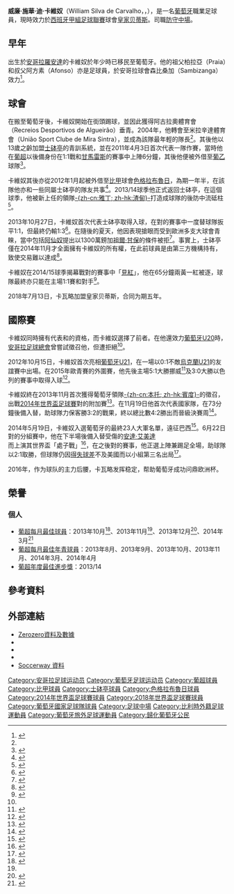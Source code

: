 {{NOTETA|G1=足球|G2=葡超|G3=UEFA|G4=laliga|G5=葡超
|1=zh-cn:卡瓦略; zh-hk:卡維奴;zh-tw:卡瓦略}}
{{Portuguese name|Silva|Carvalho}}
{{Infobox football biography
|name = 威廉·卡維奴<BR>William Carvalho
|image =William Carvalho.jpg
|fullname = William Silva de Carvalho
|birth_date = {{Birth date and age|1992|4|7|df=y}}
|birth_place = 安哥拉[[羅安達|羅安達]]
|height = {{height|m=1.87}}
|position = [[防守中場|防守中場]]
| currentclub = [[皇家贝蒂斯足球俱乐部|贝蒂斯]]
| clubnumber = 14
|youthyears1 = 2003–2004 | youthclubs1 = 阿古拉奧
|youthyears2 = 2004–2005 | youthclubs2 = 米拉辛達
|youthyears3 = 2005–2011 | youthclubs3 = [[葡萄牙体育俱乐部|士砵亭]]
| years1 = 2011–2018 | clubs1 = [[葡萄牙体育俱乐部|葡萄牙体育]] | caps1 = 143 | goals1 = 10
|years2 = 2011 | clubs2 = → [[法迪馬|法迪馬]]（外借） | caps2 = 13 | goals2 = 3
|years3 = 2012–2013 | clubs3 = → [[色格拉布魯日|色格拉布魯日]]（外借） | caps3 = 48 | goals3 = 3
| years4 = 2018– | clubs4 = [[皇家贝蒂斯足球俱乐部|贝蒂斯]] | caps4 = 70 | goals4 = 2
|nationalyears1 = 2007–2009 | nationalteam1 = [[葡萄牙17歲以下國家足球隊|葡萄牙U17]] | nationalcaps1 = 25 | nationalgoals1 = 5 
|nationalyears2 = 2008–2010 | nationalteam2 = [[葡萄牙18歲以下國家足球隊|葡萄牙U18]] | nationalcaps2 = 8 | nationalgoals2 = 1 
|nationalyears3 = 2010–2011 | nationalteam3 = [[葡萄牙19歲以下國家足球隊|葡萄牙U19]] | nationalcaps3 = 9 | nationalgoals3 = 2
|nationalyears4 = 2012 | nationalteam4 = [[葡萄牙20歲以下國家足球隊|葡萄牙U20]] | nationalcaps4 = 3 | nationalgoals4 = 0
| nationalyears5 = 2012–2015 | nationalteam5 = [[葡萄牙21歲以下國家足球隊|葡萄牙U21]] | nationalcaps5 = 15 | nationalgoals5 = 2
| nationalyears6 = 2013– | nationalteam6 = [[葡萄牙國家足球隊|葡萄牙]] | nationalcaps6 = 66 | nationalgoals6 = 4
|club-update = 2021年5月22日
|nationalteam-update = 2021年6月9日
}}
'''威廉·施華·迪·卡維奴'''（William Silva de Carvalho，{{small|{{link-en|Order of Merit (Portugal)|Order of Merit (Portugal)|ComM}}}}，{{bd|1992年|4月7日}}），是一名[[葡萄牙|葡萄牙]]職業足球員，現時效力於[[西班牙甲組足球聯賽|西班牙甲組足球聯賽]]球會[[皇家贝蒂斯足球俱乐部|皇家贝蒂斯]]。司職[[防守中場|防守中場]]。

==早年==
出生於[[安哥拉|安哥拉]][[羅安達|羅安達]]的卡維奴於年少時已移民至葡萄牙。他的祖父柏拉亞（Praia）和叔父阿方素（Afonso）亦是足球員，於安哥拉球會森比桑加（Sambizanga）效力<ref name="Guardian">{{cite news|url=http://www.theguardian.com/football/blog/2014/jun/05/world-cup-2014-portugal-william-carvalho|title=World Cup 2014：Portugal profile – William Carvalho|publisher=[[The_Guardian|The Guardian]]|author=Vitor Alvarenga|location=England|date=31 May 2014|accessdate=20 July 2014|archive-date=2019-10-17|archive-url=https://web.archive.org/web/20191017115902/https://www.theguardian.com/football/blog/2014/jun/05/world-cup-2014-portugal-william-carvalho|dead-url=no}}</ref>。

==球會==
在搬至葡萄牙後，卡維奴開始在街頭踢球，並因此獲得阿古拉奧體育會（Recreios Desportivos de Algueirão）垂青。2004年，他轉會至米拉辛達體育會（União Sport Clube de Mira Sintra），並成為該隊最年輕的隊長<ref name="Guardian"/>。其後他以13歲之齡加盟[[士砵亭|士砵亭]]的青訓系統，並在2011年4月3日首次代表一隊作賽，當時他在[[葡超|葡超]]以後備身份在1:1戰和[[甘馬雷斯|甘馬雷斯]]的賽事中上陣6分鐘，其後他便被外借至[[葡乙|葡乙]]球隊{{scl|法迪馬}}<ref>{{cite web|url=http://www.record.xl.pt/Futebol/Nacional/2a_divisao//interior.aspx?content_id=708767|title=Sporting empresta William Carvalho ao Fátima|trans_title=Sporting loans William Carvalho to Fátima|publisher=[[Record_(newspaper)|Record]]|language=pt|date=23 July 2011|accessdate=20 November 2013|deadurl=yes|archiveurl=https://web.archive.org/web/20131214194241/http://www.record.xl.pt/Futebol/Nacional/2a_divisao//interior.aspx?content_id=708767|archivedate=2013年12月14日}}</ref>。

卡維奴其後亦從2012年1月起被外借至[[比甲|比甲]]球會[[色格拉布魯日|色格拉布魯日]]，為期一年半，在該隊他亦和一些同屬士砵亭的隊友共事<ref>{{cite web|url=http://www.nieuwsblad.be/sportwereld/cnt/DMF20120104_163|title=William Carvalho vervangt Neto bij Cercle Brugge|trans_title=William Carvalho follows Neto to Cercle Brugge|publisher=[[Het_Nieuwsblad|Het Nieuwsblad]]|language=nl|date=4 January 2012|accessdate=20 November 2013|archive-date=2013-12-18|archive-url=https://web.archive.org/web/20131218060028/http://www.nieuwsblad.be/sportwereld/cnt/DMF20120104_163|dead-url=no}}</ref>。2013/14球季他正式返回士砵亭，在這個球季，他被新上任的領隊[[里安納度·渣甸|-{zh-cn:雅丁; zh-hk:渣甸}-]]打造成球隊的後防中流砥柱<ref>{{cite web|url=http://www.record.xl.pt/Futebol/Nacional/1a_liga/Sporting//interior_premium.aspx?content_id=838079|title=William Carvalho encanta Jardim|trans_title=William Carvalho delights Jardim|publisher=Record|language=pt|date=11 August 2013|accessdate=20 November 2013|deadurl=yes|archiveurl=https://web.archive.org/web/20131214194431/http://www.record.xl.pt/Futebol/Nacional/1a_liga/Sporting//interior_premium.aspx?content_id=838079|archivedate=2013年12月14日}}</ref>。

2013年10月27日，卡維奴首次代表士砵亭取得入球，在對{{fc|波圖}}的賽事中一度替球隊扳平1:1，但最終仍輸1:3<ref>{{cite news|url=http://www.bbc.co.uk/sport/0/football/24698521|title=FC Porto 3–1 Sporting Lisbon|publisher=[[BBC_Sport|BBC Sport]]|date=27 October 2013|accessdate=20 April 2014|archive-date=2013-10-31|archive-url=https://web.archive.org/web/20131031095104/http://www.bbc.co.uk/sport/0/football/24698521|dead-url=no}}</ref>。在隨後的夏天，他因表現搶眼而受到歐洲多支大球會青睞，當中包括[[阿仙奴|阿仙奴]]提出以1300萬鎊加[[祖爾·甘保|祖爾·甘保]]的條件被拒<ref>{{cite news|url=http://metro.co.uk/2014/09/03/arsenal-failed-with-late-transfer-deadline-day-joel-campbell-plus-cash-bid-for-sporting-lisbons-william-carvalho-4855291|title=Arsenal failed with late transfer deadline day Joel Campbell-plus-cash bid for Sporting Lisbon’s William Carvalho|publisher=Metro|date=3 September 2014|accessdate=8 January 2015|archive-date=2020-10-25|archive-url=https://web.archive.org/web/20201025161444/https://metro.co.uk/2014/09/03/arsenal-failed-with-late-transfer-deadline-day-joel-campbell-plus-cash-bid-for-sporting-lisbons-william-carvalho-4855291/|dead-url=no}}</ref>。事實上，士砵亭僅在2014年11月才全面擁有卡維奴的所有權，在此前球員是由第三方機構持有，致使交易難以達成<ref>{{cite web|url=http://www.maisfutebol.iol.pt/liga/cmvm/sporting-compra-a-totalidade-do-passe-de-william-carvalho|title=Sporting compra a totalidade do passe de William Carvalho|trans_title=Sporting owns William Carvalho's rights in full|publisher=Mais Futebol|language=pt|date=15 November 2014|accessdate=24 February 2015|archive-date=2020-11-10|archive-url=https://web.archive.org/web/20201110141119/https://maisfutebol.iol.pt/liga/cmvm/sporting-compra-a-totalidade-do-passe-de-william-carvalho|dead-url=no}}</ref>。

卡維奴在2014/15球季揭幕戰對{{fc|科英布拉大學}}的賽事中「[[紅牌|見紅]]」，他在65分鐘兩黃一紅被逐，球隊最終亦只能在主場1:1賽和對手<ref>{{cite news|url=http://hereisthecity.com/en-gb/2014/08/17/37m-valued-arsenal-and-united-target-sent-off-on-opening-day-of/|title=£37m valued Arsenal and United target sent off on opening day of the season|publisher=Here Is the City|date=17 August 2014|accessdate=8 January 2015|archive-url=https://web.archive.org/web/20150119143939/http://hereisthecity.com/en-gb/2014/08/17/37m-valued-arsenal-and-united-target-sent-off-on-opening-day-of/|archive-date=2015-01-19|dead-url=yes}}</ref>。

2018年7月13日，卡瓦略加盟皇家贝蒂斯，合同为期五年。

==國際賽==
卡維奴同時擁有代表{{nft|葡萄牙}}和{{nft|安哥拉}}的資格，而卡維奴選擇了前者。在他還效力[[葡萄牙U20|葡萄牙U20]]時，[[安哥拉足球總會|安哥拉足球總會]]曾嘗試徵召他，但遭拒絕<ref name="Guardian"/>。

2012年10月15日，卡維奴首次亮相[[葡萄牙U21|葡萄牙U21]]，在一場以0:1不敵[[烏克蘭U21|烏克蘭U21]]的友誼賽中出場。在2015年歐青賽的外圍賽，他先後主場5:1大勝挪威<ref>{{cite web|url=http://www.uefa.com/under21/season=2015/matches/round=2000412/match=2011530/postmatch/report/index.html|title=Portugal hit back to floor Norway|publisher=UEFA.com|date=6 September 2013|accessdate=20 November 2013|archive-date=2013-10-21|archive-url=https://web.archive.org/web/20131021102205/http://www.uefa.com/under21/season=2015/matches/round=2000412/match=2011530/postmatch/report/index.html|dead-url=no}}</ref>及3:0大勝以色列的賽事中取得入球<ref>{{cite web|url=http://www.uefa.com/under21/season=2015/matches/round=2000412/match=2011536/postmatch/report/index.html|title=Portugal make light work of Israel|publisher=UEFA.com|date=10 October 2013|accessdate=20 November 2013|archive-date=2013-10-20|archive-url=https://web.archive.org/web/20131020085814/http://www.uefa.com/under21/season=2015/matches/round=2000412/match=2011536/postmatch/report/index.html|dead-url=no}}</ref>。

卡維奴終在2013年11月首次獲得葡萄牙領隊[[保羅·賓度|-{zh-cn:本托; zh-hk:賓度}-]]的徵召，出戰[[2014年世界盃足球賽|2014年世界盃足球賽]]對{{NFT|瑞典}}的附加賽<ref>{{cite web|url=http://www.uefa.com/worldcup/news/newsid=2023226.html|title=Bento：'No favourites' for Portugal-Sweden tie|publisher=UEFA.com|date=13 November 2013|accessdate=20 November 2013|archive-date=2013-11-17|archive-url=https://web.archive.org/web/20131117054602/http://www.uefa.com/worldcup/news/newsid=2023226.html|dead-url=no}}</ref>。在11月19日他首次代表國家隊，在73分鐘後備入替，助球隊力保客勝3:2的戰果，終以總比數4:2勝出而晉級決賽周<ref>{{cite web|url=http://www.uefa.com/worldcup/season=2014/matches/round=2000295/match=2008758/postmatch/report/index.html|title=Ronaldo hat-trick takes Portugal past Sweden|publisher=UEFA.com|date=19 November 2013|accessdate=20 November 2013|archive-date=2017-11-02|archive-url=https://web.archive.org/web/20171102053936/http://www.uefa.com/worldcup/season=2014/matches/round=2000295/match=2008758/postmatch/report/index.html|dead-url=no}}</ref>。

2014年5月19日，卡維奴入選葡萄牙的最終23人大軍名單，遠征巴西<ref>{{cite news|url=http://www.portugoal.net/index.php/more-natonal-team-news/45185-portugals-world-cup-squad|title=Paulo Bento announces Portugal's 23-man World Cup squad|publisher=PortuGOAL|date=19 May 2014|accessdate=21 May 2014|deadurl=yes|archiveurl=https://web.archive.org/web/20140531194741/http://portugoal.net/index.php/more-natonal-team-news/45185-portugals-world-cup-squad|archivedate=2014年5月31日}}</ref>。6月22日對{{NFT|美國}}的分組賽中，他在下半場後備入替受傷的[[安達·艾美達|安達·艾美達]]而上演其世界盃「處子戰」<ref>{{cite news|url=http://www.fifa.com/worldcup/matches/round=255931/match=300186483/match-report.html|title=Varela strikes to save Portugal|publisher=FIFA.com|date=23 June 2014|accessdate=23 June 2014|archive-date=2014-06-26|archive-url=https://web.archive.org/web/20140626032918/http://www.fifa.com/worldcup/matches/round=255931/match=300186483/match-report.html|dead-url=no}}</ref>，在之後對{{NFT|加納}}的賽事，他正選上陣兼踢足全場，助球隊以2:1取勝，但球隊仍因[[得失球差|得失球差]]不及美國而以小組第三名出局<ref>{{cite web|url=http://www.fifa.com/worldcup/matches/round=255931/match=300186476/match-report.html|title=Ronaldo downs Ghana but Portugal crash out|publisher=FIFA.com|date=26 June 2014|accessdate=26 June 2014|archive-date=2015-03-30|archive-url=https://web.archive.org/web/20150330175449/http://www.fifa.com/worldcup/matches/round=255931/match=300186476/match-report.html|dead-url=no}}</ref>。

2016年，作为球队的主力后腰，卡瓦略发挥稳定，帮助葡萄牙成功问鼎欧洲杯。

==榮譽==
===個人===
*[[葡超每月最佳球員|葡超每月最佳球員]]：2013年10月<ref name="SJPF">{{cite web|url=http://sjpf.pt/index.php?pt=news&op=OP_SHOW_DETAIL&id=4711|title=William Carvalho e Rambé ganham prémios|trans_title=William Carvalho and Rambé win awards|publisher=SJPF|language=pt|date=6 December 2013|accessdate=23 April 2015|deadurl=yes|archiveurl=https://web.archive.org/web/20150530012146/http://sjpf.pt/index.php?pt=news&op=OP_SHOW_DETAIL&id=4711|archivedate=2015年5月30日|df=}}</ref>、2013年11月<ref name="SJPF"/>、2013年12月<ref>{{cite web|url=http://desporto.sapo.pt/futebol/primeira_liga/artigo/2014/01/09/william_carvalho_melhor_jogador_.html|title=William Carvalho melhor jogador em dezembro|trans_title=William Carvalho best player in December|publisher=[[SAPO_(company)|SAPO]]|language=pt|date=9 January 2014|accessdate=23 April 2015|deadurl=yes|archiveurl=https://web.archive.org/web/20140327233901/http://desporto.sapo.pt/futebol/primeira_liga/artigo/2014/01/09/william_carvalho_melhor_jogador_.html|archivedate=2014年3月27日}}</ref>、2014年3月<ref>{{cite web|url=http://sjpf.pt/index.php?pt=news&op=OP_SHOW_DETAIL&id=5451|title=William Carvalho recebeu prémio de melhor jogador|trans_title=William Carvalho received best player award|publisher=SJPF|language=pt|date=14 April 2014|accessdate=23 April 2015|deadurl=yes|archiveurl=https://web.archive.org/web/20150530080811/http://sjpf.pt/index.php?pt=news&op=OP_SHOW_DETAIL&id=5451|archivedate=2015年5月30日|df=}}</ref>
*[[葡超每月最佳年青球員|葡超每月最佳年青球員]]：2013年8月、2013年9月、2013年10月、2013年11月、2014年3月、2014年4月
*[[葡超年度最佳進步獎|葡超年度最佳進步獎]]：2013/14

==參考資料==
{{Reflist|2}}

==外部連結==
*[https://web.archive.org/web/20140116090400/http://www.footballzz.co.uk/player/william_carvalho/2010_2011/profile/140/default/43626 Zerozero資料及數據]
*{{ForaDeJogo|199204070001}}
*{{NFT player|pid=54105}}
*{{FIFA player|376349}}
*[http://uk.soccerway.com/players/william-carvalho/159057/ Soccerway 資料]{{Wayback|url=http://uk.soccerway.com/players/william-carvalho/159057/ |date=20170704223729 }}

{{皇家貝迪斯球員名單}}
{{2014年世界盃足球賽葡萄牙參賽名單}}
{{2016年歐洲國家盃葡萄牙參賽名單}}
{{2017年洲際國家盃葡萄牙參賽名單}}
{{2018年世界盃足球賽葡萄牙參賽名單}}
{{2020年欧洲足球锦标赛葡萄牙参赛名单}}

{{DEFAULTSORT:Carvalho, William}}

[[Category:安哥拉足球运动员|Category:安哥拉足球运动员]]
[[Category:葡萄牙足球运动员|Category:葡萄牙足球运动员]]
[[Category:葡超球員|Category:葡超球員]]
[[Category:比甲球員|Category:比甲球員]]
[[Category:士砵亭球員|Category:士砵亭球員]]
[[Category:色格拉布魯日球員|Category:色格拉布魯日球員]]
[[Category:2014年世界盃足球賽球員|Category:2014年世界盃足球賽球員]]
[[Category:2018年世界盃足球賽球員|Category:2018年世界盃足球賽球員]]
[[Category:葡萄牙國家足球隊球員|Category:葡萄牙國家足球隊球員]]
[[Category:足球中場|Category:足球中場]]
[[Category:比利時外籍足球運動員|Category:比利時外籍足球運動員]]
[[Category:葡萄牙旅外足球運動員|Category:葡萄牙旅外足球運動員]]
[[Category:歸化葡萄牙公民|Category:歸化葡萄牙公民]]
